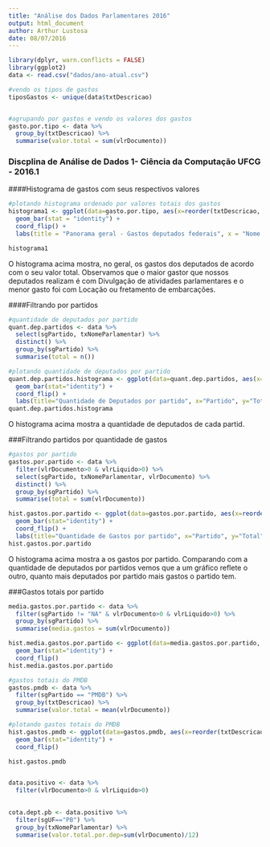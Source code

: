 ```yaml
---
title: "Análise dos Dados Parlamentares 2016"
output: html_document
author: Arthur Lustosa
date: 08/07/2016
---
```

```r

library(dplyr, warn.conflicts = FALSE)
library(ggplot2)
data <- read.csv("dados/ano-atual.csv")

#vendo os tipos de gastos
tiposGastos <- unique(data$txtDescricao)


#agrupando por gastos e vendo os valores dos gastos
gasto.por.tipo <- data %>% 
  group_by(txtDescricao) %>% 
  summarise(valor.total = sum(vlrDocumento))
```
### Discplina de Análise de Dados 1- Ciência da Computação UFCG - 2016.1
####Histograma de gastos com seus respectivos valores

```r
#plotando histograma ordenado por valores totais dos gastos
histograma1 <- ggplot(data=gasto.por.tipo, aes(x=reorder(txtDescricao, valor.total), y=valor.total)) + 
  geom_bar(stat = "identity") +
  coord_flip() +  
  labs(title = "Panorama geral - Gastos deputados federais", x = "Nome do gasto", y = "Valor total")

histograma1

``` 

O histograma acima mostra, no geral, os gastos dos deputados de acordo com o seu valor total. Observamos que o maior gastor que nossos deputados realizam é com Divulgação de atividades parlamentares e o menor gasto foi com Locação ou fretamento de embarcações.


####Filtrando por partidos
```r
#quantidade de deputados por partido
quant.dep.partidos <- data %>%
  select(sgPartido, txNomeParlamentar) %>% 
  distinct() %>%
  group_by(sgPartido) %>%
  summarise(total = n())

#plotando quantidade de deputados por partido
quant.dep.partidos.histograma <- ggplot(data=quant.dep.partidos, aes(x=reorder(sgPartido, total), y=total)) + 
  geom_bar(stat="identity") +
  coord_flip() +
  labs(title="Quantidade de Deputados por partido", x="Partido", y="Total")
quant.dep.partidos.histograma
```

O histograma acima mostra a quantidade de deputados de cada partid.

###Filtrando partidos por quantidade de gastos
```r
#gastos por partido
gastos.por.partido <- data %>%
  filter(vlrDocumento>0 & vlrLiquido>0) %>%
  select(sgPartido, txNomeParlamentar, vlrDocumento) %>%
  distinct() %>%
  group_by(sgPartido) %>%
  summarise(total = sum(vlrDocumento))

hist.gastos.por.partido <- ggplot(data=gastos.por.partido, aes(x=reorder(sgPartido, total), y=total)) + 
  geom_bar(stat="identity") +
  coord_flip() +
  labs(title="Quantidade de Gastos por partido", x="Partido", y="Total")
hist.gastos.por.partido

```

O histograma acima mostra a os gastos por partido. Comparando com a quantidade de deputados por partidos vemos que a um gráfico reflete o outro, quanto mais deputados por partido mais gastos o partido tem.

###Gastos totais por partido
```r
media.gastos.por.partido <- data %>%
  filter(sgPartido != "NA" & vlrDocumento>0 & vlrLiquido>0) %>%
  group_by(sgPartido) %>%
  summarise(media.gastos = sum(vlrDocumento))

hist.media.gastos.por.partido <- ggplot(data=media.gastos.por.partido, aes(x=reorder(sgPartido, media.gastos), y=media.gastos)) +
  geom_bar(stat="identity") + 
  coord_flip()
hist.media.gastos.por.partido

#gastos totais do PMDB 
gastos.pmdb <- data %>% 
  filter(sgPartido == "PMDB") %>%
  group_by(txtDescricao) %>% 
  summarise(valor.total = mean(vlrDocumento))

#plotando gastos totais do PMDB
hist.gastos.pmdb <- ggplot(data=gastos.pmdb, aes(x=reorder(txtDescricao, valor.total), y=valor.total)) +
  geom_bar(stat="identity") +
  coord_flip()

hist.gastos.pmdb



```



```r
data.positivo <- data %>%
  filter(vlrDocumento>0 & vlrLiquido>0) 
  

cota.dept.pb <- data.positivo %>%
  filter(sgUF=="PB") %>%
  group_by(txNomeParlamentar) %>%
  summarise(valor.total.por.dep=sum(vlrDocumento)/12)


```

